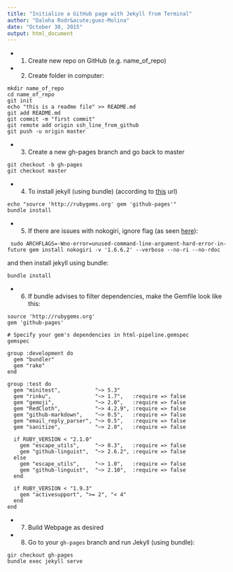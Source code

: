 ```yaml
---
title: "Initialize a GitHub page with Jekyll from Terminal"
author: "Daloha Rodr&acute;guez-Molina"
date: "October 30, 2015"
output: html_document
---
```


* 1. Create new repo on GitHub (e.g. name_of_repo)


* 2. Create folder in computer:

```
mkdir name_of_repo
cd name_of_repo
git init
echo "this is a readme file" >> README.md
git add README.md
git commit -m "first commit"
git remote add origin ssh_line_from_github
git push -u origin master
```

* 3. Create a new gh-pages branch and go back to master
```
git checkout -b gh-pages
git checkout master
```

* 4. To install jekyll (using bundle)
(according to [this](https://help.github.com/articles/using-jekyll-with-pages/) url)

```
echo "source 'http://rubygems.org' gem 'github-pages'"
bundle install
```

* 5. If there are issues with nokogiri, ignore flag (as seen [here](http://stackoverflow.com/questions/19643153/error-to-install-nokogiri-on-osx-10-9-maverick)):
```
 sudo ARCHFLAGS=-Wno-error=unused-command-line-argument-hard-error-in-future gem install nokogiri -v '1.6.6.2' --verbose --no-ri --no-rdoc
```
and then install jekyll using bundle:
```
bundle install
```

* 6. If bundle advises to filter dependencies, make the Gemfile look like this:
```
source 'http://rubygems.org' 
gem 'github-pages'

# Specify your gem's dependencies in html-pipeline.gemspec
gemspec

group :development do
  gem "bundler"
  gem "rake"
end

group :test do
  gem "minitest",           "~> 5.3"
  gem "rinku",              "~> 1.7",   :require => false
  gem "gemoji",             "~> 2.0",   :require => false
  gem "RedCloth",           "~> 4.2.9", :require => false
  gem "github-markdown",    "~> 0.5",   :require => false
  gem "email_reply_parser", "~> 0.5",   :require => false
  gem "sanitize",           "~> 2.0",   :require => false

  if RUBY_VERSION < "2.1.0"
    gem "escape_utils",     "~> 0.3",   :require => false
    gem "github-linguist",  "~> 2.6.2", :require => false
  else
    gem "escape_utils",     "~> 1.0",   :require => false
    gem "github-linguist",  "~> 2.10",  :require => false
  end

  if RUBY_VERSION < "1.9.3"
    gem "activesupport", ">= 2", "< 4"
  end
end
```

* 7. Build Webpage as desired


* 8. Go to your `gh-pages` branch and run Jekyll (using bundle):
```
gir checkout gh-pages
bundle exec jekyll serve
```